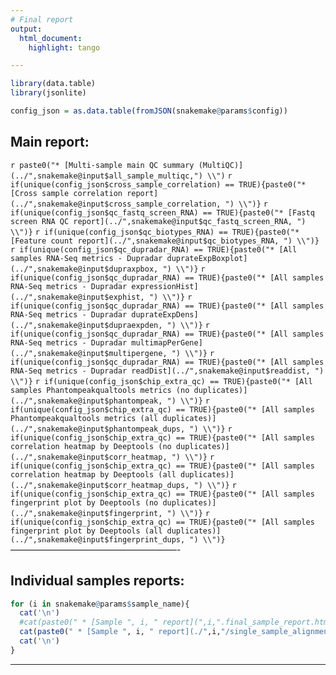 ```yaml
---
# Final report
output:
  html_document:
    highlight: tango

---
```


```r
library(data.table)
library(jsonlite)

```


```r
config_json = as.data.table(fromJSON(snakemake@params$config))

```
## Main report:
`r paste0("* [Multi-sample main QC summary (MultiQC)](../",snakemake@input$all_sample_multiqc,") \\")`
`r if(unique(config_json$cross_sample_correlation) == TRUE){paste0("* [Cross sample correlation report](../",snakemake@input$cross_sample_correlation, ") \\")}`
`r if(unique(config_json$qc_fastq_screen_RNA) == TRUE){paste0("* [Fastq screen RNA QC report](../",snakemake@input$qc_fastq_screen_RNA, ") \\")} `
`r if(unique(config_json$qc_biotypes_RNA) == TRUE){paste0("* [Feature count report](../",snakemake@input$qc_biotypes_RNA, ") \\")} `
`r if(unique(config_json$qc_dupradar_RNA) == TRUE){paste0("* [All samples RNA-Seq metrics - Dupradar duprateExpBoxplot](../",snakemake@input$dupraxpbox, ") \\")} `
`r if(unique(config_json$qc_dupradar_RNA) == TRUE){paste0("* [All samples RNA-Seq metrics - Dupradar expressionHist](../",snakemake@input$exphist, ") \\")} `
`r if(unique(config_json$qc_dupradar_RNA) == TRUE){paste0("* [All samples RNA-Seq metrics - Dupradar duprateExpDens](../",snakemake@input$dupraexpden, ") \\")} `
`r if(unique(config_json$qc_dupradar_RNA) == TRUE){paste0("* [All samples RNA-Seq metrics - Dupradar multimapPerGene](../",snakemake@input$multipergene, ") \\")} `
`r if(unique(config_json$qc_dupradar_RNA) == TRUE){paste0("* [All samples RNA-Seq metrics - Dupradar readDist](../",snakemake@input$readdist, ") \\")} `
`r if(unique(config_json$chip_extra_qc) == TRUE){paste0("* [All samples Phantompeakqualtools metrics (no duplicates)](../",snakemake@input$phantompeak, ") \\")} `
`r if(unique(config_json$chip_extra_qc) == TRUE){paste0("* [All samples Phantompeakqualtools metrics (all duplicates)](../",snakemake@input$phantompeak_dups, ") \\")} `
`r if(unique(config_json$chip_extra_qc) == TRUE){paste0("* [All samples correlation heatmap by Deeptools (no duplicates)](../",snakemake@input$corr_heatmap, ") \\")} `
`r if(unique(config_json$chip_extra_qc) == TRUE){paste0("* [All samples correlation heatmap by Deeptools (all duplicates)](../",snakemake@input$corr_heatmap_dups, ") \\")} `
`r if(unique(config_json$chip_extra_qc) == TRUE){paste0("* [All samples fingerprint plot by Deeptools (no duplicates)](../",snakemake@input$fingerprint, ") \\")} `
`r if(unique(config_json$chip_extra_qc) == TRUE){paste0("* [All samples fingerprint plot by Deeptools (all duplicates)](../",snakemake@input$fingerprint_dups, ") \\")} `
----------------------------------------------------------

## Individual samples reports:
```r
for (i in snakemake@params$sample_name){
  cat('\n')
  #cat(paste0(" * [Sample ", i, " report](",i,".final_sample_report.html)\n"))
  cat(paste0(" * [Sample ", i, " report](./",i,"/single_sample_alignment_report.html)\n"))
  cat('\n')
}
```





---


